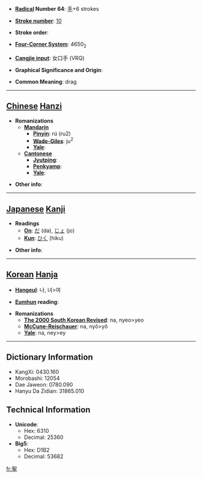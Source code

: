 * '''[[Wiktionary:Chinese radical index| Radical]] Number 64''': [[Wiktionary:Chinese radical index 手|手]]+6 strokes

* '''[[Wiktionary:Chinese total strokes index|Stroke number]]''': [[Wiktionary:Chinese total strokes index 10|10]]

* '''Stroke order''': 

* '''[[Wiktionary:Chinese four corner index|Four-Corner System]]''': 4650<sub>2</sub>

* '''[[Wiktionary:Chinese Cangjie index|Cangjie input]]''': 女口手 (VRQ)

* '''Graphical Significance and Origin''': 

* '''Common Meaning''': drag

----

== [[Chinese]] [[Hanzi]] ==

* '''Romanizations'''
** '''[[Mandarin]]'''
*** '''[[Pinyin]]''': rú (ru2)
*** '''[[Wade-Giles]]''': ju<sup>2</sup>
*** '''[[Yale]]''': 
** '''[[Cantonese]]'''
*** '''[[Jyutping]]''':
*** '''[[Penkyamp]]''': 
*** '''[[Yale]]''': 

* '''Other info''': 

----

== [[Japanese]] [[Kanji]] ==

* '''Readings'''
** '''[[On]]''': [[だ]] (da), [[じょ]] (jo)
** '''[[Kun]]''': [[ひく]] (hiku)

* '''Other info''':  

----

== [[Korean]] [[Hanja]] ==

* '''[[Hangeul]]''': 나, 녀>여

* '''[[Eumhun]] reading''': 

* '''Romanizations'''
** '''[[The 2000 South Korean Revised Romanization|The 2000 South Korean Revised]]''': na, nyeo>yeo
** '''[[McCune-Reischauer]]''': na, nyŏ>yŏ
** '''[[Yale]]''': na, ney>ey

----

== Dictionary Information ==

* KangXi: 0430.160
* Morobashi: 12054
* Dae Jaweon: 0780.090
* Hanyu Da Zidian: 31865.010

== Technical Information ==

* '''Unicode''':
** Hex: 6310
** Decimal: 25360
* '''Big5''':
** Hex: D1B2
** Decimal: 53682

[[fr:挐]]